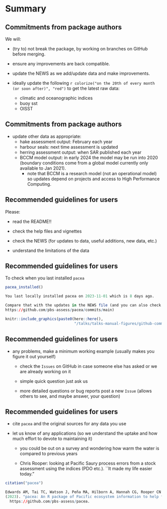 # Summary

## Commitments from package authors

We will:

- \tiny (try to) \normalsize not break the package, by working on branches on
  GitHub before merging.

- ensure any improvements are back compatible.

- update the NEWS as we add/update data and make improvements.

- ideally update the following `r colorize("on the 20th of every month (or soon after)", "red")` to get the latest raw data:
  - climatic and oceanographic indices
  - buoy sst
  - OISST

## Commitments from package authors

- update other data as appropriate:
  - hake assessment output: February each year
  - harbour seals: next time assessment is updated
  - herring assessment output: when SAR published each year
  - BCCM model output: in early 2024 the model may be run into 2020 (boundary
    conditions come from a global model currently only available to Jan 2021).
    - note that BCCM is a research model (not an operational model) so updates
      depend on projects and access to High Performance Computing.

## Recommended guidelines for users

Please:

 - read the README!!

 - check the help files and vignettes

 - check the NEWS (for updates to data, useful additions, new data, etc.)

 - understand the limitations of the data

## Recommended guidelines for users

To check when you last installed `pacea`
```r
pacea_installed()

You last locally installed pacea on 2023-11-01 which is 8 days ago.

Compare that with the updates in the NEWS file (and you can also check dates of the latest commits at
https://github.com/pbs-assess/pacea/commits/main)
```

```r
knitr::include_graphics(paste0(here::here(),
                               "/talks/talks-manual-figures/github-commits.png"))
```


## Recommended guidelines for users

 - any problems, make a minimum working example (usually makes you figure it out yourself)
   - check the `Issues` on GitHub in case someone else has asked or we are
     already working on it

   - simple quick question just ask us

   - more detailed questions or bug reports post
     a new `Issue` (allows others to see, and maybe answer, your question)

## Recommended guidelines for users

 - cite `pacea` and the original sources for any data you use

 - let us know of any applications (so we understand the uptake and how much
   effort to devote to maintaining it)

   - you could be out on a survey and wondering how warm the water is
        compared to previous years

    - Chris Rooper: looking at Pacific Saury process errors from a stock assessment
 using the indices (PDO etc.). ``It made my life easier today."

\begin{center}
\includegraphics[width = 1cm]{"../man/figures/logo.png"}\\
\emph{We wrangle the data so you don't have to}
\end{center}

```r
citation("pacea")

Edwards AM, Tai TC, Watson J, Peña MA, Hilborn A, Hannah CG, Rooper CN
(2023). "pacea: An R package of Pacific ecosystem information to help facilitate an ecosystem approach to fisheries management."
  https://github.com/pbs-assess/pacea.
```
